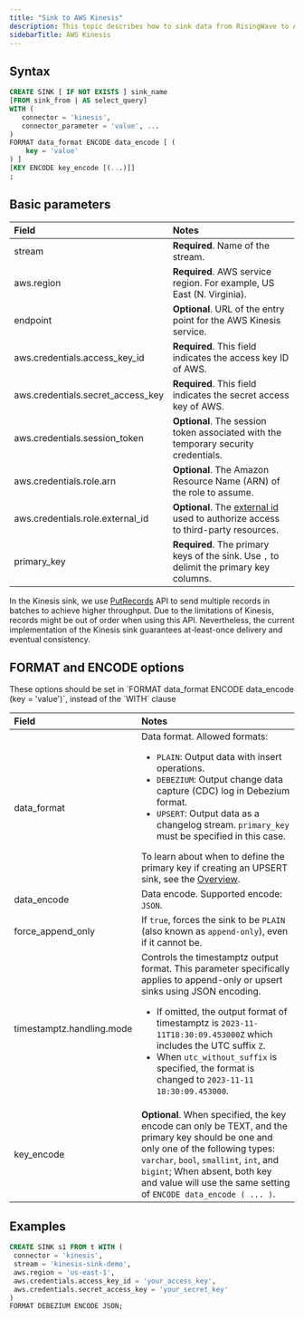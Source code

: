 ```yaml
---
title: "Sink to AWS Kinesis"
description: This topic describes how to sink data from RisingWave to AWS Kinesis Data Streams.
sidebarTitle: AWS Kinesis
---
```


## Syntax

```sql
CREATE SINK [ IF NOT EXISTS ] sink_name
[FROM sink_from | AS select_query]
WITH (
   connector = 'kinesis',
   connector_parameter = 'value', ...
)
FORMAT data_format ENCODE data_encode [ (
    key = 'value'
) ]
[KEY ENCODE key_encode [(...)]]
;
```

## Basic parameters

| Field                               | Notes                  |
| :---------------------------------- | :--------------------- |
| stream                              | **Required**. Name of the stream.                                                                                                                                                            |
| aws.region                          | **Required**. AWS service region. For example, US East (N. Virginia).                                                                                                                        |
| endpoint                            | **Optional**. URL of the entry point for the AWS Kinesis service.                                                                                                                            |
| aws.credentials.access\_key\_id     | **Required**. This field indicates the access key ID of AWS.                                                                                                                                 |
| aws.credentials.secret\_access\_key | **Required**. This field indicates the secret access key of AWS.                                                                                                                             |
| aws.credentials.session\_token      | **Optional**. The session token associated with the temporary security credentials.                                                                                                          |
| aws.credentials.role.arn            | **Optional**. The Amazon Resource Name (ARN) of the role to assume.                                                                                                                          |
| aws.credentials.role.external\_id   | **Optional**. The [external id](https://aws.amazon.com/blogs/security/how-to-use-external-id-when-granting-access-to-your-aws-resources/) used to authorize access to third-party resources. |
| primary\_key                        | **Required**. The primary keys of the sink. Use `,` to delimit the primary key columns.                                                                                                      |

In the Kinesis sink, we use [PutRecords](https://docs.aws.amazon.com/kinesis/latest/APIReference/API%5FPutRecords.html) API to send multiple records in batches to achieve higher throughput. Due to the limitations of Kinesis, records might be out of order when using this API. Nevertheless, the current implementation of the Kinesis sink guarantees at-least-once delivery and eventual consistency.


## FORMAT and ENCODE options

<Note>
These options should be set in `FORMAT data_format ENCODE data_encode (key = 'value')`, instead of the `WITH` clause
</Note>

| Field                               | Notes                  |
| :---------------------------------- | :--------------------- |
| data\_format              | Data format. Allowed formats:<ul><li> `PLAIN`: Output data with insert operations.</li><li> `DEBEZIUM`: Output change data capture (CDC) log in Debezium format.</li><li> `UPSERT`: Output data as a changelog stream. `primary_key` must be specified in this case. </li></ul> To learn about when to define the primary key if creating an UPSERT sink, see the [Overview](/delivery/overview). |
| data\_encode              | Data encode. Supported encode: `JSON`.       |
| force\_append\_only       | If `true`, forces the sink to be `PLAIN` (also known as `append-only`), even if it cannot be.          |
| timestamptz.handling.mode | Controls the timestamptz output format. This parameter specifically applies to append-only or upsert sinks using JSON encoding. <ul><li>If omitted, the output format of timestamptz is `2023-11-11T18:30:09.453000Z` which includes the UTC suffix `Z`.</li><li>When `utc_without_suffix` is specified, the format is changed to `2023-11-11 18:30:09.453000`.</li></ul>                |
| key\_encode               | **Optional**. When specified, the key encode can only be TEXT, and the primary key should be one and only one of the following types: `varchar`, `bool`, `smallint`, `int`, and `bigint`; When absent, both key and value will use the same setting of `ENCODE data_encode ( ... )`.                                                                                            |

## Examples

```sql
CREATE SINK s1 FROM t WITH (
 connector = 'kinesis',
 stream = 'kinesis-sink-demo',
 aws.region = 'us-east-1',
 aws.credentials.access_key_id = 'your_access_key',
 aws.credentials.secret_access_key = 'your_secret_key'
)
FORMAT DEBEZIUM ENCODE JSON;
```

